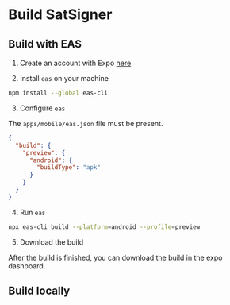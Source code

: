 # Build SatSigner

## Build with EAS

1. Create an account with Expo [here](https://expo.dev/signup)

2. Install `eas` on your machine

```bash
npm install --global eas-cli
```

3. Configure `eas`

The `apps/mobile/eas.json` file must be present.

```json
{
  "build": {
    "preview": {
      "android": {
        "buildType": "apk"
      }
    }
  }
}
```

4. Run `eas`

```bash
npx eas-cli build --platform=android --profile=preview
```

5. Download the build

After the build is finished, you can download the build in the expo dashboard.

## Build locally
